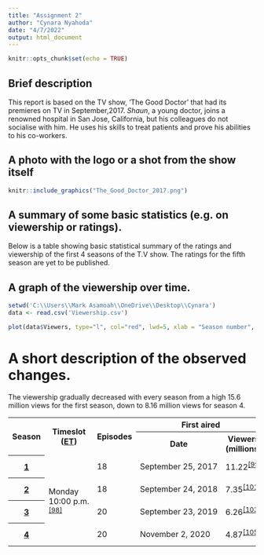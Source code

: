 ```yaml
---
title: "Assignment 2"
author: "Cynara Nyahoda"
date: "4/7/2022"
output: html_document
---
```


```r
knitr::opts_chunk$set(echo = TRUE)
```

## Brief description

This report is based on the TV show, 'The Good Doctor' that had its premieres on TV in September,2017. _Shaun_, a young doctor, joins a renowned hospital in San Jose, California, but his colleagues do not socialise with him. He uses his skills to treat patients and prove his abilities to his co-workers.


## A photo with the logo or a shot from the show itself


```r

knitr::include_graphics("The_Good_Doctor_2017.png")

```


## A summary of some basic statistics (e.g. on viewership or ratings).


Below is a table showing basic statistical summary of the ratings and viewership of the first 4 seasons of the T.V show. The ratings for the fifth season are yet to be published.




<table><tbody><tr>
<th scope="col" rowspan="2">Season</th>
<th scope="col" rowspan="2">Timeslot (<a href="/wiki/Eastern_Time_Zone" title="Eastern Time Zone">ET</a>)
</th>
<th scope="col" rowspan="2">Episodes
</th>
<th scope="col" colspan="2">First aired
</th>
<th scope="col" colspan="2">Last aired</th>
<th scope="col" rowspan="2">TV season</th>
<th scope="col" rowspan="2">Viewership<br />rank</th>
<th scope="col" rowspan="2"><abbr title="Average">Avg.</abbr> viewers<br />(millions)</th>
<th scope="col" rowspan="2">18–49<br />rank</th>
<th scope="col" rowspan="2"><abbr title="Average">Avg.</abbr> 18–49<br />rating
</th></tr>
<tr>
<th scope="col">Date
</th>
<th scope="col">Viewers<br />(millions)
</th>
<th scope="col">Date
</th>
<th scope="col">Viewers<br />(millions)
</th></tr>
<tr>
<th scope="row" style="text-align:center;"><a href="/wiki/List_of_The_Good_Doctor_episodes#Season_1" title="List of The Good Doctor episodes">1</a>
</th>
<td rowspan="5">Monday 10:00&#160;p.m.<sup id="cite_ref-TFC_100-0" class="reference"><a href="#cite_note-TFC-100">&#91;98&#93;</a></sup></td>
<td>18
</td>
<td>September&#160;25,&#160;2017<span style="display:none">&#160;(<span class="bday dtstart published updated">2017-09-25</span>)</span>
</td>
<td>11.22<sup id="cite_ref-1.01_101-0" class="reference"><a href="#cite_note-1.01-101">&#91;99&#93;</a></sup>
</td>
<td>March&#160;26,&#160;2018<span style="display:none">&#160;(<span class="dtend">2018-03-26</span>)</span>
</td>
<td>9.52<sup id="cite_ref-1.18_102-0" class="reference"><a href="#cite_note-1.18-102">&#91;100&#93;</a></sup></td>
<td rowspan="1"><a href="/wiki/2017%E2%80%9318_United_States_network_television_schedule" title="2017–18 United States network television schedule">2017–18</a></td>
<td rowspan="1">7</td>
<td rowspan="1">15.61</td>
<td rowspan="1">9</td>
<td rowspan="1">3.4<sup id="cite_ref-2017-2018AvgRatings_27-1" class="reference"><a href="#cite_note-2017-2018AvgRatings-27">&#91;25&#93;</a></sup>
</td></tr>
<tr>
<th scope="row" style="text-align:center;"><a href="/wiki/List_of_The_Good_Doctor_episodes#Season_2" title="List of The Good Doctor episodes">2</a>
</th>
<td>18
</td>
<td>September&#160;24,&#160;2018<span style="display:none">&#160;(<span class="bday dtstart published updated">2018-09-24</span>)</span>
</td>
<td>7.35<sup id="cite_ref-2.01_103-0" class="reference"><a href="#cite_note-2.01-103">&#91;101&#93;</a></sup>
</td>
<td>March&#160;11,&#160;2019<span style="display:none">&#160;(<span class="dtend">2019-03-11</span>)</span>
</td>
<td>7.78<sup id="cite_ref-2.18_104-0" class="reference"><a href="#cite_note-2.18-104">&#91;102&#93;</a></sup></td>
<td rowspan="1"><a href="/wiki/2018%E2%80%9319_United_States_network_television_schedule" title="2018–19 United States network television schedule">2018–19</a></td>
<td rowspan="1">12</td>
<td rowspan="1">12.20</td>
<td rowspan="1">12</td>
<td rowspan="1">2.4<sup id="cite_ref-2018-2019AvgRatings_28-1" class="reference"><a href="#cite_note-2018-2019AvgRatings-28">&#91;26&#93;</a></sup>
</td></tr>
<tr>
<th scope="row" style="text-align:center;"><a href="/wiki/List_of_The_Good_Doctor_episodes#Season_3" title="List of The Good Doctor episodes">3</a>
</th>
<td>20
</td>
<td>September&#160;23,&#160;2019<span style="display:none">&#160;(<span class="bday dtstart published updated">2019-09-23</span>)</span>
</td>
<td>6.26<sup id="cite_ref-3.01_105-0" class="reference"><a href="#cite_note-3.01-105">&#91;103&#93;</a></sup>
</td>
<td>March&#160;30,&#160;2020<span style="display:none">&#160;(<span class="bday dtstart published updated">2020-03-30</span>)</span>
</td>
<td>7.71<sup id="cite_ref-3.20_106-0" class="reference"><a href="#cite_note-3.20-106">&#91;104&#93;</a></sup></td>
<td rowspan="1"><a href="/wiki/2019%E2%80%9320_United_States_network_television_schedule" title="2019–20 United States network television schedule">2019–20</a></td>
<td rowspan="1">11</td>
<td rowspan="1">10.82</td>
<td rowspan="1">13</td>
<td rowspan="1">1.8<sup id="cite_ref-2019-2020AvgRatings_29-1" class="reference"><a href="#cite_note-2019-2020AvgRatings-29">&#91;27&#93;</a></sup>
</td></tr>
<tr>
<th scope="row" style="text-align:center;"><a href="/wiki/List_of_The_Good_Doctor_episodes#Season_4_(2020–21)" title="List of The Good Doctor episodes">4</a>
</th>
<td>20
</td>
<td>November&#160;2,&#160;2020<span style="display:none">&#160;(<span class="bday dtstart published updated">2020-11-02</span>)</span>
</td>
<td>4.87<sup id="cite_ref-4.01_107-0" class="reference"><a href="#cite_note-4.01-107">&#91;105&#93;</a></sup>
</td>
<td>June&#160;7,&#160;2021<span style="display:none">&#160;(<span class="dtend">2021-06-07</span>)</span>
</td>
<td>3.99<sup id="cite_ref-108" class="reference"><a href="#cite_note-108">&#91;106&#93;</a></sup></td>
<td rowspan="1"><a href="/wiki/2020%E2%80%9321_United_States_network_television_schedule" title="2020–21 United States network television schedule">2020–21</a></td>
<td rowspan="1">19</td>
<td rowspan="1">8.16</td>
<td rowspan="1">22</td>
<td rowspan="1">1.2<sup id="cite_ref-2020–2021AvgRatings_30-1" class="reference"><a href="#cite_note-2020–2021AvgRatings-30">&#91;28&#93;</a></sup>
</td></tr>


## A graph of the viewership over time.

```r
setwd('C:\\Users\\Mark Asamoah\\OneDrive\\Desktop\\Cynara')
data <- read.csv('Viewership.csv')

plot(data$Viewers, type="l", col="red", lwd=5, xlab = "Season number", ylab = "TV viewers in the US (millions)")

```

# A short description of the observed changes.


The viewership gradually decreased with every season from a high 15.6 million views for the first season, down to 8.16 million views for season 4.








